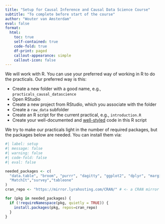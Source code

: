 ```yaml
---
title: "Setup for Causal Inference and Causal Data Science Course"
subtitle: "To complete before start of the course"
author: "Wouter van Amsterdam"
eval: false
format: 
  html:
    toc: true
    self-contained: true
    code-fold: true
    df-print: paged
    callout-appearance: simple
    callout-icon: false
---
```


We will work with R.
You can use your preferred way of working in R to do the practicals. Our preferred way is this:

- Create a new folder with a good name, e.g., `practicals_causal_datascience` 
- Open RStudio
- Create a new project from RStudio, which you associate with the folder
- Create a `raw_data` subfolder
- Create an R script for the current practical, e.g., `introduction.R`
- Create your well-documented and [well-styled](https://style.tidyverse.org/) code in this R script

We try to make our practicals light in the number of required packages, but the packages below are needed.
You can install them via:

```r
#| label: setup
#| message: false
#| warning: false
#| code-fold: false
#| eval: false

needed_packages <- c(
  "data.table", "broom", "purrr", "dagitty", "ggplot2", "dplyr", "marginaleffects",
  "MatchIt","survey","tableone"
)
cran_repo <- "https://mirror.lyrahosting.com/CRAN/" # <- a CRAN mirror in the Netherlands, can select another one from here https://cran.r-project.org/mirrors.html

for (pkg in needed_packages) {
  if (!requireNamespace(pkg, quietly = TRUE)) {
    install.packages(pkg, repos=cran_repo)
  }
}
```
